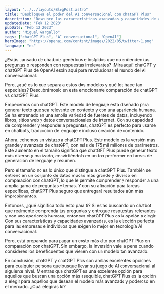 ```yaml
---
layout: "../../layouts/BlogPost.astro"
title: "Desbloquea el poder del AI conversacional con chatGPT Plus"
description: "Descubre las características avanzadas y capacidades de chatGPT Plus de OpenAI y cómo puede revolucionar el mundo del AI conversacional."
updatedDate: "Feb 12 2023"
pubDate: "Feb 12 2023"
author: "Miguel Gargallo"
tags: ["chatGPT Plus", "AI conversacional", "OpenAI"]
heroImage: "https://openai.com/content/images/2022/05/twitter-1.png"
language: "es"
--- 
```


¿Estás cansado de chatbots genéricos e insípidos que no entienden tus preguntas o responden con respuestas irrelevantes? ¡Mira aquí! chatGPT y chatGPT Plus de OpenAI están aquí para revolucionar el mundo del AI conversacional.

Pero, ¿qué es lo que separa a estos dos modelos y qué los hace tan especiales? Descubrámoslo en esta emocionante comparación de chatGPT vs chatGPT Plus.

Empecemos con chatGPT. Este modelo de lenguaje está diseñado para generar texto que sea relevante en contexto y con una apariencia humana. Se ha entrenado en una amplia variedad de fuentes de datos, incluyendo libros, sitios web y datos conversacionales de internet. Con su capacidad de comprender y responder a preguntas, chatGPT es perfecto para usarse en chatbots, traducción de lenguaje e incluso creación de contenido.

Ahora, echemos un vistazo a chatGPT Plus. Este modelo es la versión más grande y avanzada de chatGPT, con más de 175 mil millones de parámetros. Este aumento en el tamaño significa que chatGPT Plus puede generar texto más diverso y matizado, convirtiéndolo en un top performer en tareas de generación de lenguaje y resumen.

Pero el tamaño no es lo único que distingue a chatGPT Plus. También se entrenó en un conjunto de datos mucho más grande y diverso en comparación con chatGPT, lo que le permite comprender y responder a una amplia gama de preguntas y temas. Y con su afinación para tareas específicas, chatGPT Plus seguro que entregará resultados aún más impresionantes.

Entonces, ¿qué significa todo esto para ti? Si estás buscando un chatbot que realmente comprenda tus preguntas y entregue respuestas relevantes y con una apariencia humana, entonces chatGPT Plus es la opción a elegir. Con sus características y capacidades avanzadas, es la elección perfecta para las empresas e individuos que exigen lo mejor en tecnología AI conversacional.

Pero, está preparado para pagar un costo más alto por chatGPT Plus en comparación con chatGPT. Sin embargo, la inversión vale la pena cuando consideres los beneficuentos que vienen con un modelo tan avanzado.

En conclusión, chatGPT y chatGPT Plus son ambas excelentes opciones para cualquier persona que busque llevar su juego de AI conversacional al siguiente nivel. Mientras que chatGPT es una excelente opción para aquellos que buscan una opción más asequible, chatGPT Plus es la opción a elegir para aquellos que desean el modelo más avanzado y poderoso en el mercado. ¿Cuál elegirás tú?